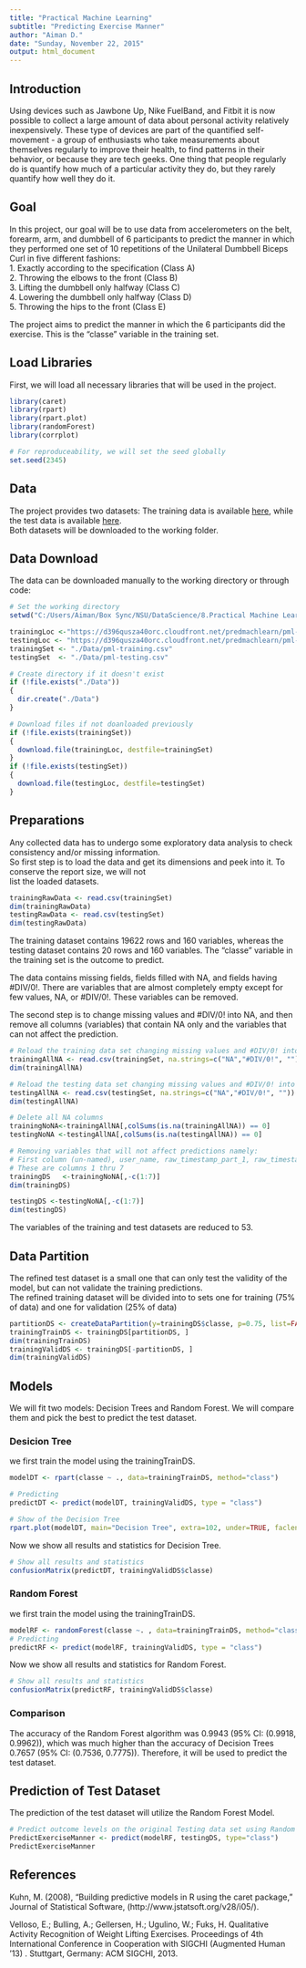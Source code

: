 ```yaml
---
title: "Practical Machine Learning"
subtitle: "Predicting Exercise Manner"
author: "Aiman D."
date: "Sunday, November 22, 2015"
output: html_document
---
```


## Introduction
Using devices such as Jawbone Up, Nike FuelBand, and Fitbit it is now possible to collect a large amount of data about personal activity relatively inexpensively. These type of devices are part of the quantified self-movement - a group of enthusiasts who take measurements about themselves regularly to improve their health, to find patterns in their behavior, or because they are tech geeks. One thing that people regularly do is quantify how much of a particular activity they do, but they rarely quantify how well they do it.

## Goal
In this project, our goal will be to use data from accelerometers on the belt, forearm, arm, and dumbbell of 6 participants to predict the manner in which they performed one set of 10 repetitions of the Unilateral Dumbbell Biceps Curl in five different fashions:  
1.  Exactly according to the specification (Class A)  
2.	Throwing the elbows to the front (Class B)  
3.	Lifting the dumbbell only halfway (Class C)  
4.	Lowering the dumbbell only halfway (Class D)  
5.	Throwing the hips to the front (Class E)  

The project aims to predict the manner in which the 6 participants did the exercise. This is the "classe" variable in the training set.  

## Load Libraries
First, we will load all necessary libraries that will be used in the project.

```r
library(caret)
library(rpart)
library(rpart.plot)
library(randomForest)
library(corrplot)

# For reproduceability, we will set the seed globally
set.seed(2345)
```


## Data 
The project provides two datasets: The training data is available [here](https://d396qusza40orc.cloudfront.net/predmachlearn/pml-training.csv), while the test data is available [here](https://d396qusza40orc.cloudfront.net/predmachlearn/pml-testing.csv).   
Both datasets will be downloaded to the working folder. 

## Data Download
The data can be downloaded manually to the working directory or through code:

```r
# Set the working directory
setwd("C:/Users/Aiman/Box Sync/NSU/DataScience/8.Practical Machine Learning/Project")

trainingLoc <-"https://d396qusza40orc.cloudfront.net/predmachlearn/pml-training.csv"
testingLoc <- "https://d396qusza40orc.cloudfront.net/predmachlearn/pml-testing.csv"
trainingSet <- "./Data/pml-training.csv"
testingSet  <- "./Data/pml-testing.csv"

# Create directory if it doesn't exist
if (!file.exists("./Data"))
{
  dir.create("./Data")
}

# Download files if not doanloaded previously
if (!file.exists(trainingSet)) 
{
  download.file(trainingLoc, destfile=trainingSet)
}
if (!file.exists(testingSet)) 
{
  download.file(testingLoc, destfile=testingSet)
}
```

## Preparations
Any collected data has to undergo some exploratory data analysis to check consistency and/or missing information.  
So first step is to load the data and get its dimensions and peek into it. To conserve the report size, we will not  
list the loaded datasets.  

```r
trainingRawData <- read.csv(trainingSet)
dim(trainingRawData)
testingRawData <- read.csv(testingSet)
dim(testingRawData)
```
The training dataset contains 19622 rows and 160 variables, whereas the testing dataset contains 20 rows and 160 variables. The "classe" variable in the training set is the outcome to predict. 

The data contains missing fields, fields filled with NA, and fields having #DIV/0!. There are variables that are almost completely empty except for few values, NA, or #DIV/0!. These variables can be removed.  

The second step is to change missing values and #DIV/0! into NA, and then remove all columns (variables) that contain NA only and the variables that can not affect the prediction.

```r
# Reload the training data set changing missing values and #DIV/0! into NA
trainingAllNA <- read.csv(trainingSet, na.strings=c("NA","#DIV/0!", ""))
dim(trainingAllNA)

# Reload the testing data set changing missing values and #DIV/0! into NA 
testingAllNA <- read.csv(testingSet, na.strings=c("NA","#DIV/0!", ""))
dim(testingAllNA)

# Delete all NA columns
trainingNoNA<-trainingAllNA[,colSums(is.na(trainingAllNA)) == 0]
testingNoNA <-testingAllNA[,colSums(is.na(testingAllNA)) == 0]

# Removing variables that will not affect predictions namely: 
# First column (un-named), user_name, raw_timestamp_part_1, raw_timestamp_part_,2 cvtd_timestamp, new_window, and  num_window 
# These are columns 1 thru 7
trainingDS   <-trainingNoNA[,-c(1:7)]
dim(trainingDS)

testingDS <-testingNoNA[,-c(1:7)]
dim(testingDS)
```
The variables of the training and test datasets are reduced to 53. 

## Data Partition
The refined test dataset is a small one that can only test the validity of the model, but can not validate the training predictions.  
The refined training dataset will be divided into to sets one for training (75% of data) and one for validation (25% of data)

```r
partitionDS <- createDataPartition(y=trainingDS$classe, p=0.75, list=FALSE)
trainingTrainDS <- trainingDS[partitionDS, ] 
dim(trainingTrainDS)
trainingValidDS <- trainingDS[-partitionDS, ]
dim(trainingValidDS)
```

## Models
We will fit two models: Decision Trees and Random Forest.
We will compare them and pick the best to predict the test dataset.

### Desicion Tree
we first train the model using the trainingTrainDS.  

```r
modelDT <- rpart(classe ~ ., data=trainingTrainDS, method="class")

# Predicting
predictDT <- predict(modelDT, trainingValidDS, type = "class")

# Show of the Decision Tree
rpart.plot(modelDT, main="Decision Tree", extra=102, under=TRUE, faclen=0)
```

Now we show all results and statistics for Decision Tree.

```r
# Show all results and statistics
confusionMatrix(predictDT, trainingValidDS$classe)
```

### Random Forest
we first train the model using the trainingTrainDS.  

```r
modelRF <- randomForest(classe ~. , data=trainingTrainDS, method="class")
# Predicting
predictRF <- predict(modelRF, trainingValidDS, type = "class")
```

Now we show all results and statistics for Random Forest.

```r
# Show all results and statistics
confusionMatrix(predictRF, trainingValidDS$classe)
```

### Comparison
The accuracy of the Random Forest algorithm was 0.9943 (95% CI: (0.9918, 0.9962)), which was much higher than the accuracy of Decision Trees 0.7657 (95% CI: (0.7536, 0.7775)). Therefore, it will be used to predict the test dataset. 


## Prediction of Test Dataset
The prediction of the test dataset will utilize the Random Forest Model.

```r
# Predict outcome levels on the original Testing data set using Random Forest algorithm
PredictExerciseManner <- predict(modelRF, testingDS, type="class")
PredictExerciseManner
```

## References
Kuhn, M. (2008), "Building predictive models in R using the caret package, " Journal of Statistical Software, (http://www.jstatsoft.org/v28/i05/).

Velloso, E.; Bulling, A.; Gellersen, H.; Ugulino, W.; Fuks, H. Qualitative Activity Recognition of Weight Lifting Exercises. Proceedings of 4th International Conference in Cooperation with SIGCHI (Augmented Human '13) . Stuttgart, Germany: ACM SIGCHI, 2013. 




